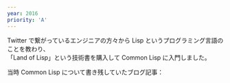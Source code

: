 ```yaml
---
year: 2016
priority: 'A'
---
```



Twitter で繋がっているエンジニアの方々から Lisp というプログラミング言語のことを教わり、  
「Land of Lisp」という技術書を購入して Common Lisp に入門しました。

当時 Common Lisp について書き残していたブログ記事：<ExternalLink url="http://0918nobita.diary.to/archives/1058653625.html" label="Common Lispについて学んだことをまとめてみた(1)" />
